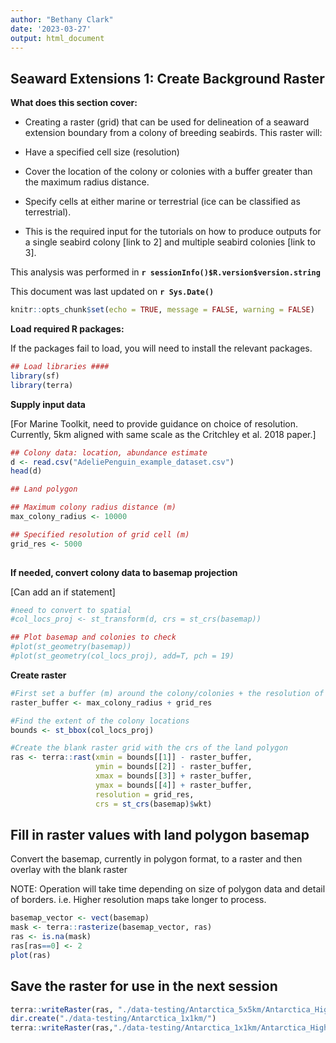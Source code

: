 ```yaml
---
author: "Bethany Clark"
date: '2023-03-27'
output: html_document
---
```


<!--- This is an HTML comment in RMarkdown. You can use these comments to make notes that won't get read when running the code -->

<!--- {-} curly brackets hash means subsections won't get numbered -->

## Seaward Extensions 1: Create Background Raster

**What does this section cover:**

-   Creating a raster (grid) that can be used for delineation of a seaward extension boundary from a colony of breeding seabirds. This raster will:
  - Have a specified cell size (resolution)
  - Cover the location of the colony or colonies with a buffer greater than the maximum radius distance. 
  - Specify cells at either marine or terrestrial (ice can be classified as terrestrial).

-   This is the required input for the tutorials on how to produce outputs for a single seabird colony [link to 2] and multiple seabird colonies [link to 3].

<!--- Add a space after the line to start the bulleted list -->

<!--- Placing **text** will make text bold -->

This analysis was performed in **`r sessionInfo()$R.version$version.string`**\

This document was last updated on **`r Sys.Date()`** <br>

<!--- In the code chunk below, we specify include = F, so that we will run the chunk but not include the chunk in the final document. We set a global argument in the code chunk of echo = T, so that in later code chunks, the code will be displayed in the RMarkdown document -->

```r
knitr::opts_chunk$set(echo = TRUE, message = FALSE, warning = FALSE)
```

**Load required R packages:**

If the packages fail to load, you will need to install the relevant packages.

```r
## Load libraries ####
library(sf)
library(terra)
```

**Supply input data**

[For Marine Toolkit, need to provide guidance on choice of resolution. Currently, 5km aligned with same scale as the Critchley et al. 2018 paper.]


```r
## Colony data: location, abundance estimate
d <- read.csv("AdeliePenguin_example_dataset.csv")
head(d)

## Land polygon

## Maximum colony radius distance (m)
max_colony_radius <- 10000

## Specified resolution of grid cell (m)
grid_res <- 5000
  
```

**If needed, convert colony data to basemap projection**

[Can add an if statement]

```r

#need to convert to spatial
#col_locs_proj <- st_transform(d, crs = st_crs(basemap))

## Plot basemap and colonies to check
#plot(st_geometry(basemap)) 
#plot(st_geometry(col_locs_proj), add=T, pch = 19)

```

**Create raster**

```r
#First set a buffer (m) around the colony/colonies + the resolution of the grid to make sure the grid is large enough. 
raster_buffer <- max_colony_radius + grid_res

#Find the extent of the colony locations
bounds <- st_bbox(col_locs_proj)

#Create the blank raster grid with the crs of the land polygon
ras <- terra::rast(xmin = bounds[[1]] - raster_buffer, 
                   ymin = bounds[[2]] - raster_buffer, 
                   xmax = bounds[[3]] + raster_buffer, 
                   ymax = bounds[[4]] + raster_buffer, 
                   resolution = grid_res,
                   crs = st_crs(basemap)$wkt)

```

## Fill in raster values with land polygon basemap 

Convert the basemap, currently in polygon format, to a raster and then overlay with the blank raster

NOTE: Operation will take time depending on size of polygon data and detail of borders. i.e. Higher resolution maps take longer to process.

```r
basemap_vector <- vect(basemap)
mask <- terra::rasterize(basemap_vector, ras)
ras <- is.na(mask)
ras[ras==0] <- 2
plot(ras)

```

## Save the raster for use in the next session

```r
terra::writeRaster(ras, "./data-testing/Antarctica_5x5km/Antarctica_HighRes_5x5km_terra.tif",overwrite=T)
dir.create("./data-testing/Antarctica_1x1km/")
terra::writeRaster(ras,"./data-testing/Antarctica_1x1km/Antarctica_HighRes_1x1km_terra.tif",overwrite=T)
```

